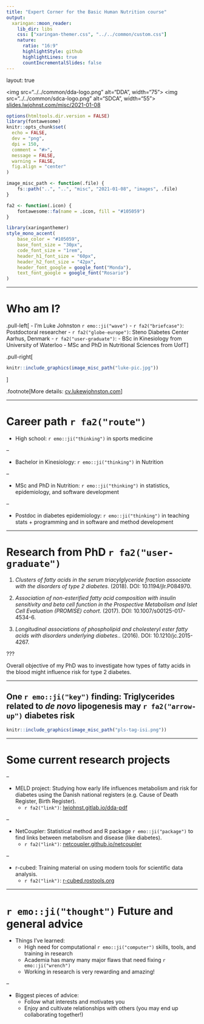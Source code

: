 ```yaml
---
title: "Expert Corner for the Basic Human Nutrition course"
output:
  xaringan::moon_reader:
    lib_dir: libs
    css: ["xaringan-themer.css", "../../common/custom.css"]
    nature:
      ratio: "16:9"
      highlightStyle: github
      highlightLines: true
      countIncrementalSlides: false
---
```


layout: true

<div class="my-footer">
<span>
<img src="../../common/dda-logo.png" alt="DDA", width="75">
<img src="../../common/sdca-logo.png" alt="SDCA", width="55">
<a href="https://slides.lwjohnst.com/misc/2021-01-08/">slides.lwjohnst.com/misc/2021-01-08</a>
</span>
</div> 

```r
options(htmltools.dir.version = FALSE)
library(fontawesome)
knitr::opts_chunk$set(
  echo = FALSE,
  dev = "png",
  dpi = 150,
  comment = "#>",
  message = FALSE,
  warning = FALSE,
  fig.align = "center"
)

image_misc_path <- function(.file) {
    fs::path("..", "..", "misc", "2021-01-08", "images", .file)
}

fa2 <- function(.icon) {
    fontawesome::fa(name = .icon, fill = "#105059")
}
```

```r
library(xaringanthemer)
style_mono_accent(
    base_color = "#105059",
    base_font_size = "30px",
    code_font_size = "1rem",
    header_h1_font_size = "60px",
    header_h2_font_size = "42px",
    header_font_google = google_font("Monda"),
    text_font_google = google_font("Rosario")
)
```

<!-- About 4-5 min long -->

---

# Who am I?

.pull-left[
- I'm Luke Johnston `r emo::ji("wave")` 
- `r fa2("briefcase")`: Postdoctoral researcher
- `r fa2("globe-europe")`: Steno Diabetes Center Aarhus, Denmark
- `r fa2("user-graduate")`: 
    - BSc in Kinesiology from University of Waterloo
    - MSc and PhD in Nutritional Sciences from UofT
]

.pull-right[
```r
knitr::include_graphics(image_misc_path("luke-pic.jpg"))
```
]

.footnote[More details: [cv.lukewjohnston.com](https://cv.lukewjohnston.com/)]

---

# Career path `r fa2("route")` 

- High school: `r emo::ji("thinking")` in sports medicine

--

- Bachelor in Kinesiology: `r emo::ji("thinking")` in Nutrition

--

- MSc and PhD in Nutrition: `r emo::ji("thinking")` in statistics, epidemiology,
and software development

--

- Postdoc in diabetes epidemiology: `r emo::ji("thinking")` in teaching stats +
programming and in software and method development

---

# Research from PhD `r fa2("user-graduate")`

1. *Clusters of fatty acids in the serum triacylglyceride fraction associate
with the disorders of type 2 diabetes*. (2018). DOI: 10.1194/jlr.P084970.

2. *Association of non-esterified fatty acid composition with insulin
sensitivity and beta cell function in the Prospective Metabolism and Islet Cell
Evaluation (PROMISE) cohort*. (2017). DOI: 10.1007/s00125-017-4534-6.

3. *Longitudinal associations of phospholipid and cholesteryl ester fatty acids
with disorders underlying diabetes.*. (2016). DOI: 10.1210/jc.2015-4267.

???

Overall objective of my PhD was to investigate how types of fatty acids in the
blood might influence risk for type 2 diabetes.

---

## One `r emo::ji("key")` finding: Triglycerides related to *de novo* lipogenesis may `r fa2("arrow-up")` diabetes risk

```r
knitr::include_graphics(image_misc_path("pls-tag-isi.png"))
```

---

# Some current research projects

--

- MELD project: Studying how early life influences metabolism and risk
for diabetes using the Danish national registers (e.g. Cause of Death Register,
Birth Register).
    - `r fa2("link")`: [lwjohnst.gitlab.io/dda-pdf](https://lwjohnst.gitlab.io/dda-pdf/)

--

- NetCoupler: Statistical method and R package `r emo::ji("package")` to find
links between metabolism and disease (like diabetes).
    - `r fa2("link")`: [netcoupler.github.io/netcoupler](https://netcoupler.github.io/NetCoupler/)

--

- r-cubed: Training material on using modern tools for scientific data analysis.
    - `r fa2("link")`: [r-cubed.rostools.org](https://r-cubed.rostools.org/)

---

# `r emo::ji("thought")` Future and general advice

- Things I've learned:
    - High need for computational `r emo::ji("computer")` skills, tools, and
    training in research
    - Academia has many many major flaws that need fixing `r emo::ji("wrench")`
    - Working in research is very rewarding and amazing! 

--

- Biggest pieces of advice: 
    - Follow what interests and motivates you
    - Enjoy and cultivate relationships with others (you may end up collaborating
    together!)
